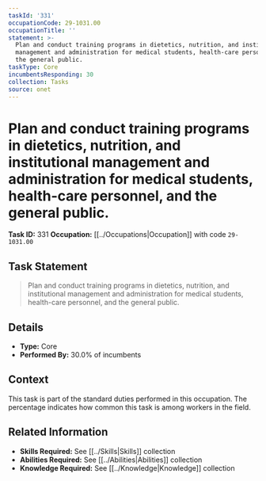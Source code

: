 ```yaml
---
taskId: '331'
occupationCode: 29-1031.00
occupationTitle: ''
statement: >-
  Plan and conduct training programs in dietetics, nutrition, and institutional
  management and administration for medical students, health-care personnel, and
  the general public.
taskType: Core
incumbentsResponding: 30
collection: Tasks
source: onet
---
```

# Plan and conduct training programs in dietetics, nutrition, and institutional management and administration for medical students, health-care personnel, and the general public.

**Task ID:** 331
**Occupation:** [[../Occupations|Occupation]] with code `29-1031.00`

## Task Statement

> Plan and conduct training programs in dietetics, nutrition, and institutional management and administration for medical students, health-care personnel, and the general public.

## Details

- **Type:** Core
- **Performed By:** 30.0% of incumbents

## Context

This task is part of the standard duties performed in this occupation. The percentage indicates how common this task is among workers in the field.

## Related Information

- **Skills Required:** See [[../Skills|Skills]] collection
- **Abilities Required:** See [[../Abilities|Abilities]] collection
- **Knowledge Required:** See [[../Knowledge|Knowledge]] collection
